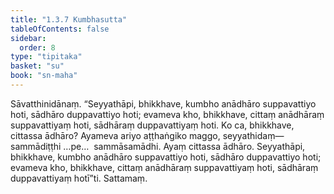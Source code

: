 ```yaml
---
title: "1.3.7 Kumbhasutta"
tableOfContents: false
sidebar:
  order: 8
type: "tipitaka"
basket: "su"
book: "sn-maha"
---
```



<DynamicBreadcrumb />

<Division number="27" book="sn-maha" bookNo="14" page="17">

<Paragraph number="106" book="sn-maha">
Sāvatthinidānaṃ. “Seyyathāpi, bhikkhave, kumbho anādhāro suppavattiyo hoti, sādhāro duppavattiyo hoti; evameva kho, bhikkhave, cittaṃ anādhāraṃ suppavattiyaṃ hoti, sādhāraṃ duppavattiyaṃ hoti. Ko ca, bhikkhave, cittassa ādhāro? Ayameva ariyo aṭṭhaṅgiko maggo, seyyathidaṃ—  sammādiṭṭhi …pe…  sammāsamādhi. Ayaṃ cittassa ādhāro. Seyyathāpi, bhikkhave, kumbho anādhāro suppavattiyo hoti, sādhāro duppavattiyo hoti; evameva kho, bhikkhave, cittaṃ anādhāraṃ suppavattiyaṃ hoti, sādhāraṃ duppavattiyaṃ hotī”ti.

</Paragraph>
</Division>

<Paragraph number="107" type="center" book="sn-maha">
Sattamaṃ.
</Paragraph>